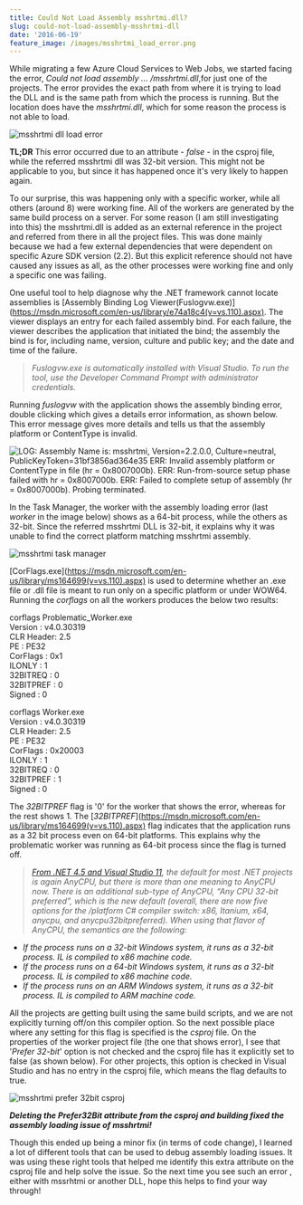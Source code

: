 ```yaml
---
title: Could Not Load Assembly msshrtmi.dll?
slug: could-not-load-assembly-msshrtmi-dll
date: '2016-06-19'
feature_image: /images/msshrtmi_load_error.png
---
```

While migrating a few Azure Cloud Services to Web Jobs, we started facing the error, _Could not load assembly ... /msshrtmi.dll_,for just one of the projects. The error provides the exact path from where it is trying to load the DLL and is the same path from which the process is running. But the location does have the _msshrtmi.dll_, which for some reason the process is not able to load.

![msshrtmi dll load error](/images/msshrtmi_load_error.png)

**TL;DR** This error occurred due to an attribute - _<Prefer32Bit>false</Prefer32Bit>_ - in the csproj file, while the referred msshrtmi dll was 32-bit version. This might not be applicable to you, but since it has happened once it's very likely to happen again.

To our surprise, this was happening only with a specific worker, while all others (around 8) were working fine. All of the workers are generated by the same build process on a server. For some reason (I am still investigating into this) the msshrtmi.dll is added as an external reference in the project and referred from there in all the project files. This was done mainly because we had a few external dependencies that were dependent on specific Azure SDK version (2.2). But this explicit reference should not have caused any issues as all, as the other processes were working fine and only a specific one was failing.

One useful tool to help diagnose why the .NET framework cannot locate assemblies is \[Assembly Binding Log Viewer(Fuslogvw.exe)\](https://msdn.microsoft.com/en-us/library/e74a18c4(v=vs.110).aspx). The viewer displays an entry for each failed assembly bind. For each failure, the viewer describes the application that initiated the bind; the assembly the bind is for, including name, version, culture and public key; and the date and time of the failure.

> _Fuslogvw.exe is automatically installed with Visual Studio. To run the tool, use the Developer Command Prompt with administrator credentials._

Running _fuslogvw_ with the application shows the assembly binding error, double clicking which gives a details error information, as shown below. This error message gives more details and tells us that the assembly platform or ContentType is invalid.

![LOG: Assembly Name is: msshrtmi, Version=2.2.0.0, Culture=neutral, PublicKeyToken=31bf3856ad364e35
ERR: Invalid assembly platform or ContentType in file (hr = 0x8007000b).
ERR: Run-from-source setup phase failed with hr = 0x8007000b.
ERR: Failed to complete setup of assembly (hr = 0x8007000b). Probing terminated.](/images/msshrtmi_fuslogvw.png)

In the Task Manager, the worker with the assembly loading error (last _worker_ in the image below) shows as a 64-bit process, while the others as 32-bit. Since the referred msshrtmi DLL is 32-bit, it explains why it was unable to find the correct platform matching msshrtmi assembly.

![msshrtmi task manager](/images/msshrtmi_task_manager.png)

\[CorFlags.exe\](https://msdn.microsoft.com/en-us/library/ms164699(v=vs.110).aspx) is used to determine whether an .exe file or .dll file is meant to run only on a specific platform or under WOW64. Running the _corflags_ on all the workers produces the below two results:

corflags Problematic\_Worker.exe  
Version : v4.0.30319  
CLR Header: 2.5  
PE : PE32  
CorFlags : 0x1  
ILONLY : 1  
32BITREQ : 0  
32BITPREF : 0  
Signed : 0

corflags Worker.exe  
Version : v4.0.30319  
CLR Header: 2.5  
PE : PE32  
CorFlags : 0x20003  
ILONLY : 1  
32BITREQ : 0  
32BITPREF : 1  
Signed : 0

The _32BITPREF_ flag is '0' for the worker that shows the error, whereas for the rest shows 1. The \[_32BITPREF_\](https://msdn.microsoft.com/en-us/library/ms164699(v=vs.110).aspx) flag indicates that the application runs as a 32 bit process even on 64-bit platforms. This explains why the problematic worker was running as 64-bit process since the flag is turned off.

> _[From .NET 4.5 and Visual Studio 11](http://blogs.microsoft.co.il/sasha/2012/04/04/what-anycpu-really-means-as-of-net-45-and-visual-studio-11/), the default for most .NET projects is again AnyCPU, but there is more than one meaning to AnyCPU now. There is an additional sub-type of AnyCPU, “Any CPU 32-bit preferred”, which is the new default (overall, there are now five options for the /platform C# compiler switch: x86, Itanium, x64, anycpu, and anycpu32bitpreferred). When using that flavor of AnyCPU, the semantics are the following:_

-   _If the process runs on a 32-bit Windows system, it runs as a 32-bit process. IL is compiled to x86 machine code._
-   _If the process runs on a 64-bit Windows system, it runs as a 32-bit process. IL is compiled to x86 machine code._
-   _If the process runs on an ARM Windows system, it runs as a 32-bit process. IL is compiled to ARM machine code._

All the projects are getting built using the same build scripts, and we are not explicitly turning off/on this compiler option. So the next possible place where any setting for this flag is specified is the _csproj_ file. On the properties of the worker project file (the one that shows error), I see that '_Prefer 32-bit_' option is not checked and the csproj file has it explicitly set to false (as shown below). For other projects, this option is checked in Visual Studio and has no entry in the csproj file, which means the flag defaults to true.

![msshrtmi prefer 32bit csproj](/images/msshrtmi_prefer32bit.png)

**_Deleting the Prefer32Bit attribute from the csproj and building fixed the assembly loading issue of msshrtmi!_**

Though this ended up being a minor fix (in terms of code change), I learned a lot of different tools that can be used to debug assembly loading issues. It was using these right tools that helped me identify this extra attribute on the csproj file and help solve the issue. So the next time you see such an error , either with mssrhtmi or another DLL, hope this helps to find your way through!
